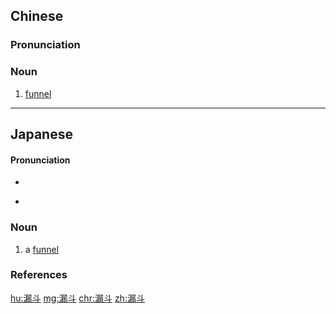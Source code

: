 ==Chinese==
{{zh-forms}}

===Pronunciation===
{{zh-pron
|m=lòudǒu
|c=lau6 dau2
|mn=lāu-táu
|cat=n
}}

===Noun===
{{zh-noun}}

# [[funnel]] {{gloss|utensil used to guide poured liquids}}

----

==Japanese==
{{ja-kanjitab|yomi=irr|sort=しょうご'}}
{{ja-kanjitab|yomi=o|ろう|と}}
{{wikipedia|lang=ja}}

====Pronunciation====
{{ja-pron|じょうご|y=i|acc=a|acc_ref=NHK,DJR}}
* {{hmp|lang=ja|sort=しょうご'|上午|上戸|常語|畳五}}
{{ja-pron|ろうと|y=o|acc=a|acc2=h|acc_ref=NHK,DJR,SMK5|acc2_ref=DJR}}
* {{hmp|lang=ja|sort=ろうと|郎等|郎党}}

===Noun===
{{ja-noun|ろうと}} {{ja-altread|hira=じょうご|hhira=じやうご}}

# a [[funnel]] {{gl|utensil used to guide poured liquids}}

===References===
<references/>

{{C|ja|Tools|sort=ろうと}}
[[hu:漏斗]]
[[mg:漏斗]]
[[chr:漏斗]]
[[zh:漏斗]]